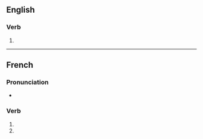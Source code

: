 {{also|particularisés}}
==English==

===Verb===
{{head|en|verb form}}

# {{en-third-person singular of|particularise}}

----

==French==

===Pronunciation===
* {{homophones|particularise|particularisent|lang=fr}}

===Verb===
{{head|fr|verb form}}

# {{conjugation of|particulariser||2|s|pres|ind|lang=fr}}
# {{conjugation of|particulariser||2|s|pres|sub|lang=fr}}
